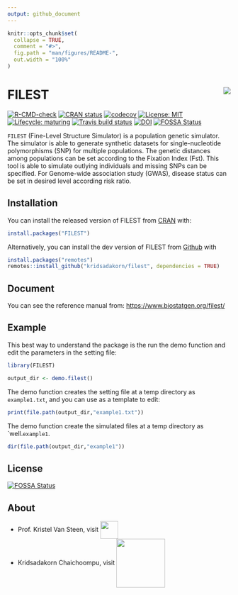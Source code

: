 ```yaml
---
output: github_document
---
```


<!-- README.md is generated from README.Rmd. Please edit that file -->

```r
knitr::opts_chunk$set(
  collapse = TRUE,
  comment = "#>",
  fig.path = "man/figures/README-",
  out.width = "100%"
)
```

# FILEST <img src="man/figures/filest_logo.png" align="right"/>

<!-- badges: start -->

[![R-CMD-check](https://github.com/kridsadakorn/filest/workflows/R-CMD-check/badge.svg)](https://github.com/kridsadakorn/filest/actions) [![CRAN status](https://www.r-pkg.org/badges/version/FILEST)](https://CRAN.R-project.org/package=FILEST) [![codecov](https://codecov.io/gh/kridsadakorn/filest/branch/master/graph/badge.svg?token=41WJVZOP49)](https://codecov.io/gh/kridsadakorn/filest) [![License: MIT](https://img.shields.io/badge/License-MIT-yellow.svg)](https://opensource.org/licenses/MIT) [![Lifecycle: maturing](https://img.shields.io/badge/lifecycle-maturing-blue.svg)](https://www.tidyverse.org/lifecycle/#maturing) [![Travis build status](https://travis-ci.com/kridsadakorn/filest.svg?branch=master)](https://travis-ci.com/kridsadakorn/filest) [![DOI](https://zenodo.org/badge/333290990.svg)](https://zenodo.org/badge/latestdoi/333290990)
[![FOSSA Status](https://app.fossa.com/api/projects/git%2Bgithub.com%2Fkridsadakorn%2Ffilest.svg?type=shield)](https://app.fossa.com/projects/git%2Bgithub.com%2Fkridsadakorn%2Ffilest?ref=badge_shield)
<!-- badges: end -->

`FILEST` (Fine-Level Structure Simulator) is a population genetic simulator. The simulator is able to generate synthetic datasets for single-nucleotide polymorphisms (SNP) for multiple populations. The genetic distances among populations can be set according to the Fixation Index (Fst). This tool is able to simulate outlying individuals and missing SNPs can be specified. For Genome-wide association study (GWAS), disease status can be set in desired level according risk ratio.

## Installation

You can install the released version of FILEST from [CRAN](https://CRAN.R-project.org) with:

``` r
install.packages("FILEST")
```

Alternatively, you can install the dev version of FILEST from [Github](https://github.com/kridsadakorn/filest) with

``` r
install.packages("remotes")
remotes::install_github("kridsadakorn/filest", dependencies = TRUE)
```

## Document

You can see the reference manual from: <https://www.biostatgen.org/filest/>

## Example

This best way to understand the package is the run the demo function and edit the parameters in the setting file:

```r
library(FILEST)

output_dir <- demo.filest()
```

The demo function creates the setting file at a temp directory as `example1.txt`, and you can use as a template to edit:

```r
print(file.path(output_dir,"example1.txt"))
```

The demo function create the simulated files at a temp directory as \`well.`example1`.

```r
dir(file.path(output_dir,"example1"))
```

## License
[![FOSSA Status](https://app.fossa.com/api/projects/git%2Bgithub.com%2Fkridsadakorn%2Ffilest.svg?type=large)](https://app.fossa.com/projects/git%2Bgithub.com%2Fkridsadakorn%2Ffilest?ref=badge_large)


## About

-   Prof. Kristel Van Steen, visit <a href="http://bio3.giga.ulg.ac.be/" border=0 style="border:0; text-decoration:none; outline:none"><img src="man/figures/bio3_logo.png" width="40px" align="center"/></a><br />
-   Kridsadakorn Chaichoompu, visit <a href="https://www.biostatgen.org/" border=0 style="border:0; text-decoration:none; outline:none"><img src="man/figures/biostatgen_logo.png" width="110px" align="center"/></a><br />
